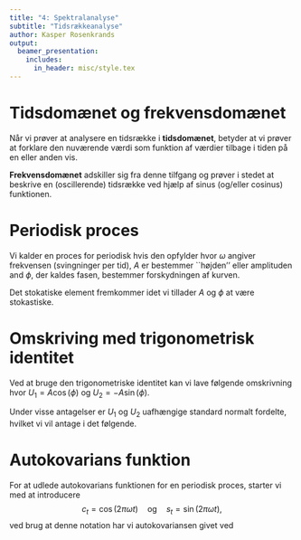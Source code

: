 ```yaml
---
title: "4: Spektralanalyse"
subtitle: "Tidsrækkeanalyse"
author: Kasper Rosenkrands
output: 
  beamer_presentation:
    includes:
      in_header: misc/style.tex
---
```


# Tidsdomænet og frekvensdomænet
Når vi prøver at analysere en tidsrække i **tidsdomænet**, betyder at vi prøver at forklare den nuværende værdi som funktion af værdier tilbage i tiden på en eller anden vis.

**Frekvensdomænet** adskiller sig fra denne tilfgang og prøver i stedet at beskrive en (oscillerende) tidsrække ved hjælp af sinus (og/eller cosinus) funktionen.

# Periodisk proces
Vi kalder en proces for periodisk hvis den opfylder
\begin{align*}
  x_t = A \cos(2\pi\omega t + \phi) \quad \text{for } t = 0, \pm 1, \pm 2, \ldots,
\end{align*}
hvor $\omega$ angiver frekvensen (svingninger per tid), $A$ er bestemmer ``højden'' eller amplituden and $\phi$, der kaldes fasen, bestemmer forskydningen af kurven.

Det stokatiske element fremkommer idet vi tillader $A$ og $\phi$ at være stokastiske.

# Omskriving med trigonometrisk identitet
Ved at bruge den trigonometriske identitet
\begin{align*}
  \cos(\alpha \pm \beta) = \cos(\alpha)\cos(\beta) \mp \sin(\alpha)\sin(\beta),
\end{align*}
kan vi lave følgende omskrivning
\begin{align*}
  x_t &= A \cos(2\pi\omega t + \phi) \\
  &= U_1\cos(2\pi\omega t) + U_2\sin(2\pi\omega t),
\end{align*}
hvor $U_1 = A \cos(\phi)$ og $U_2 = -A\sin(\phi)$.

Under visse antagelser er $U_1$ og $U_2$ uafhængige standard normalt fordelte, hvilket vi vil antage i det følgende.

# Autokovarians funktion
For at udlede autokovarians funktionen for en periodisk proces, starter vi med at introducere
$$c_t = \cos(2\pi \omega t) \quad \text{og} \quad s_t = \sin(2\pi \omega t),$$
ved brug at denne notation har vi autokovariansen givet ved
\begin{align*}
  \gamma(h) = \cov(x_{t + h}, x_t) &= \cov()
\end{align*}
